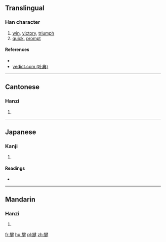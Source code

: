 ==Translingual==

===Han character===
{{Han char|rn=70|rad=方|as=09|sn=13|four=|canj=YSNKQ|ids=⿰方建}}

# [[win]], [[victory]], [[triumph]]
# [[quick]], [[prompt]]

====References====
* {{Han ref|kx=0484.210|dkj=13679|dj=0846.200|hdz=32183.050|uh=65D4|ud=26068}}
*[http://yedict.com/htm/65/65D4.htm yedict.com (叶典)]

----

==Cantonese==

===Hanzi===
{{yue-hanzi|jyut=[[gin3]]|y=gin3}}

# {{defn|lang=yue|sort=方09}}

----

==Japanese==

===Kanji===
{{ja-kanji|grade=|rs=方09}}

# {{defn|lang=ja|sort=方09}}

====Readings====
* {{ja-readings|on=[[けん]] (ken), [[こん]] (kon)|kun=[[かつ]] (katsu)}}

----

==Mandarin==

===Hanzi===
{{cmn-hanzi|pin=[[jiàn]] ([[jian4]])|wg=chien<sup>4</sup>}}

# {{defn|lang=cmn|sort=方09}}

[[fr:旔]]
[[hu:旔]]
[[pl:旔]]
[[zh:旔]]